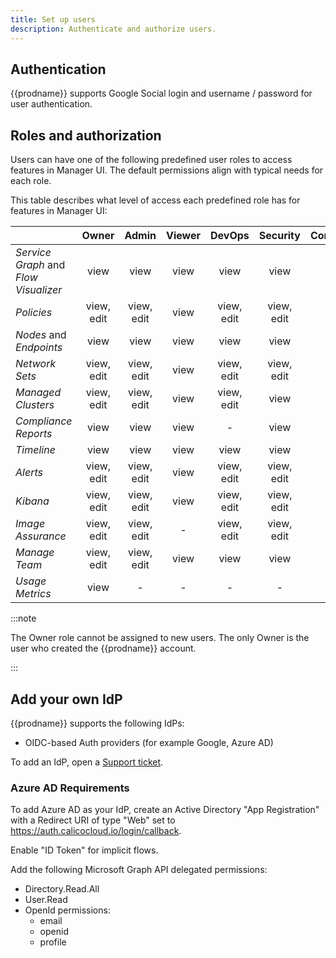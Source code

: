 ```yaml
---
title: Set up users
description: Authenticate and authorize users.
---
```


## Authentication

{{prodname}} supports Google Social login and username / password for user authentication.

## Roles and authorization

Users can have one of the following predefined user roles to access features in Manager UI.
The default permissions align with typical needs for each role.

This table describes what level of access each predefined role has for features in Manager UI:

|                                       |   Owner    |   Admin    | Viewer |   DevOps   |  Security  | Compliance |
| ------------------------------------- | :--------: | :--------: | :----: | :--------: | :--------: | :--------: |
| _Service Graph_ and _Flow Visualizer_ |    view    |    view    |  view  |    view    |    view    |     -      |
| _Policies_                            | view, edit | view, edit |  view  | view, edit | view, edit |    view    |
| _Nodes_ and _Endpoints_               |    view    |    view    |  view  |    view    |    view    |    view    |
| _Network Sets_                        | view, edit | view, edit |  view  | view, edit | view, edit |     -      |
| _Managed Clusters_                    | view, edit | view, edit |  view  | view, edit |    view    |     -      |
| _Compliance Reports_                  |    view    |    view    |  view  |     -      |    view    |    view    |
| _Timeline_                            |    view    |    view    |  view  |    view    |    view    |     -      |
| _Alerts_                              | view, edit | view, edit |  view  | view, edit | view, edit |     -      |
| _Kibana_                              | view, edit | view, edit |  view  | view, edit | view, edit |     -      |
| _Image Assurance_                     | view, edit | view, edit |   -    | view, edit | view, edit |     -      |
| _Manage Team_                         | view, edit | view, edit |  view  |    view    |    view    |     -      |
| _Usage Metrics_                       |    view    |     -      |   -    |     -      |     -      |     -      |

:::note

The Owner role cannot be assigned to new users. The only Owner is the user who created the {{prodname}} account.

:::

## Add your own IdP

{{prodname}} supports the following IdPs:

- OIDC-based Auth providers (for example Google, Azure AD)

To add an IdP, open a [Support ticket](https://support.tigera.io/).

### Azure AD Requirements

To add Azure AD as your IdP, create an Active Directory "App Registration" with a Redirect URI of type "Web" set to https://auth.calicocloud.io/login/callback.

Enable "ID Token" for implicit flows.

Add the following Microsoft Graph API delegated permissions:

- Directory.Read.All
- User.Read
- OpenId permissions:
  - email
  - openid
  - profile
